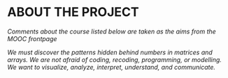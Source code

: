 
# ABOUT THE PROJECT


*Comments about the course listed below are taken as the aims from the MOOC frontpage*

*We must discover the patterns hidden behind numbers in matrices and arrays.*
*We are not afraid of coding, recoding, programming, or modelling.*
*We want to visualize, analyze, interpret, understand, and communicate.*